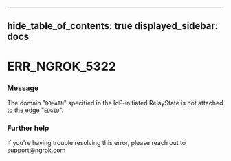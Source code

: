 

---
hide_table_of_contents: true
displayed_sidebar: docs
---


# ERR_NGROK_5322

### Message
The domain "`DOMAIN`" specified in the IdP-initiated RelayState is not attached to the edge "`EDGID`".

<ErrorDetails error="err_ngrok_5322" />



### Further help
If you're having trouble resolving this error, please reach out to [support@ngrok.com](mailto:support@ngrok.com?subject=Help%20with%20ERR_NGROK_5322)

